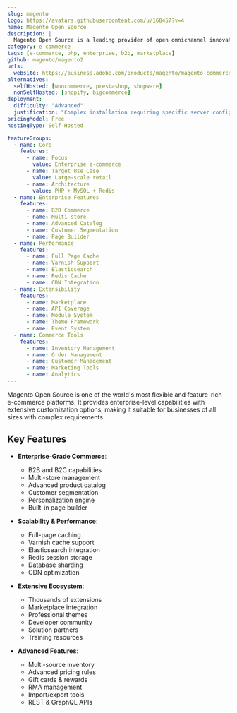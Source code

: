 ```yaml
---
slug: magento
logo: https://avatars.githubusercontent.com/u/168457?v=4
name: Magento Open Source
description: |
  Magento Open Source is a leading provider of open omnichannel innovation, offering a flexible and scalable commerce platform trusted by thousands of merchants worldwide.
category: e-commerce
tags: [e-commerce, php, enterprise, b2b, marketplace]
github: magento/magento2
urls:
  website: https://business.adobe.com/products/magento/magento-commerce.html
alternatives:
  selfHosted: [woocommerce, prestashop, shopware]
  nonSelfHosted: [shopify, bigcommerce]
deployment:
  difficulty: "Advanced"
  justification: "Complex installation requiring specific server configuration, multiple services, and performance optimization."
pricingModel: Free
hostingType: Self-Hosted

featureGroups:
  - name: Core
    features:
      - name: Focus
        value: Enterprise e-commerce
      - name: Target Use Case
        value: Large-scale retail
      - name: Architecture
        value: PHP + MySQL + Redis
  - name: Enterprise Features
    features:
      - name: B2B Commerce
      - name: Multi-store
      - name: Advanced Catalog
      - name: Customer Segmentation
      - name: Page Builder
  - name: Performance
    features:
      - name: Full Page Cache
      - name: Varnish Support
      - name: Elasticsearch
      - name: Redis Cache
      - name: CDN Integration
  - name: Extensibility
    features:
      - name: Marketplace
      - name: API Coverage
      - name: Module System
      - name: Theme Framework
      - name: Event System
  - name: Commerce Tools
    features:
      - name: Inventory Management
      - name: Order Management
      - name: Customer Management
      - name: Marketing Tools
      - name: Analytics
---
```


Magento Open Source is one of the world's most flexible and feature-rich e-commerce platforms. It provides enterprise-level capabilities with extensive customization options, making it suitable for businesses of all sizes with complex requirements.

## Key Features

- **Enterprise-Grade Commerce**:

  - B2B and B2C capabilities
  - Multi-store management
  - Advanced product catalog
  - Customer segmentation
  - Personalization engine
  - Built-in page builder

- **Scalability & Performance**:

  - Full-page caching
  - Varnish cache support
  - Elasticsearch integration
  - Redis session storage
  - Database sharding
  - CDN optimization

- **Extensive Ecosystem**:

  - Thousands of extensions
  - Marketplace integration
  - Professional themes
  - Developer community
  - Solution partners
  - Training resources

- **Advanced Features**:
  - Multi-source inventory
  - Advanced pricing rules
  - Gift cards & rewards
  - RMA management
  - Import/export tools
  - REST & GraphQL APIs
